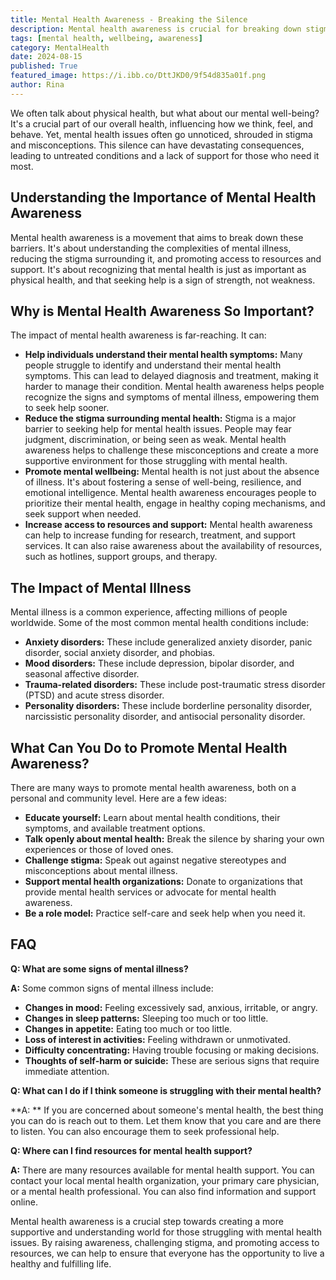 ```yaml
---
title: Mental Health Awareness - Breaking the Silence
description: Mental health awareness is crucial for breaking down stigma, promoting understanding, and increasing access to support. This blog explores the importance of mental health awareness, its impact on individuals and communities, and how we can all contribute to a more supportive environment.
tags: [mental health, wellbeing, awareness]
category: MentalHealth
date: 2024-08-15
published: True
featured_image: https://i.ibb.co/DttJKD0/9f54d835a01f.png
author: Rina
---
```



We often talk about physical health, but what about our mental well-being? It's a crucial part of our overall health, influencing how we think, feel, and behave. Yet, mental health issues often go unnoticed, shrouded in stigma and misconceptions. This silence can have devastating consequences, leading to untreated conditions and a lack of support for those who need it most. 

## Understanding the Importance of Mental Health Awareness

Mental health awareness is a movement that aims to break down these barriers. It's about understanding the complexities of mental illness, reducing the stigma surrounding it, and promoting access to resources and support. It's about recognizing that mental health is just as important as physical health, and that seeking help is a sign of strength, not weakness.

## Why is Mental Health Awareness So Important?

The impact of mental health awareness is far-reaching. It can:

* **Help individuals understand their mental health symptoms:** Many people struggle to identify and understand their mental health symptoms. This can lead to delayed diagnosis and treatment, making it harder to manage their condition. Mental health awareness helps people recognize the signs and symptoms of mental illness, empowering them to seek help sooner.
* **Reduce the stigma surrounding mental health:** Stigma is a major barrier to seeking help for mental health issues. People may fear judgment, discrimination, or being seen as weak. Mental health awareness helps to challenge these misconceptions and create a more supportive environment for those struggling with mental health.
* **Promote mental wellbeing:** Mental health is not just about the absence of illness. It's about fostering a sense of well-being, resilience, and emotional intelligence. Mental health awareness encourages people to prioritize their mental health, engage in healthy coping mechanisms, and seek support when needed.
* **Increase access to resources and support:** Mental health awareness can help to increase funding for research, treatment, and support services. It can also raise awareness about the availability of resources, such as hotlines, support groups, and therapy.

## The Impact of Mental Illness

Mental illness is a common experience, affecting millions of people worldwide. Some of the most common mental health conditions include:

* **Anxiety disorders:** These include generalized anxiety disorder, panic disorder, social anxiety disorder, and phobias.
* **Mood disorders:** These include depression, bipolar disorder, and seasonal affective disorder.
* **Trauma-related disorders:** These include post-traumatic stress disorder (PTSD) and acute stress disorder.
* **Personality disorders:** These include borderline personality disorder, narcissistic personality disorder, and antisocial personality disorder.

## What Can You Do to Promote Mental Health Awareness?

There are many ways to promote mental health awareness, both on a personal and community level. Here are a few ideas:

* **Educate yourself:** Learn about mental health conditions, their symptoms, and available treatment options.
* **Talk openly about mental health:** Break the silence by sharing your own experiences or those of loved ones.
* **Challenge stigma:** Speak out against negative stereotypes and misconceptions about mental illness.
* **Support mental health organizations:** Donate to organizations that provide mental health services or advocate for mental health awareness.
* **Be a role model:** Practice self-care and seek help when you need it.

## FAQ

**Q: What are some signs of mental illness?**

**A:** Some common signs of mental illness include:

* **Changes in mood:** Feeling excessively sad, anxious, irritable, or angry.
* **Changes in sleep patterns:** Sleeping too much or too little.
* **Changes in appetite:** Eating too much or too little.
* **Loss of interest in activities:** Feeling withdrawn or unmotivated.
* **Difficulty concentrating:** Having trouble focusing or making decisions.
* **Thoughts of self-harm or suicide:** These are serious signs that require immediate attention.

**Q: What can I do if I think someone is struggling with their mental health?**

**A: ** If you are concerned about someone's mental health, the best thing you can do is reach out to them. Let them know that you care and are there to listen. You can also encourage them to seek professional help.

**Q: Where can I find resources for mental health support?**

**A:** There are many resources available for mental health support. You can contact your local mental health organization, your primary care physician, or a mental health professional. You can also find information and support online.

Mental health awareness is a crucial step towards creating a more supportive and understanding world for those struggling with mental health issues. By raising awareness, challenging stigma, and promoting access to resources, we can help to ensure that everyone has the opportunity to live a healthy and fulfilling life.
